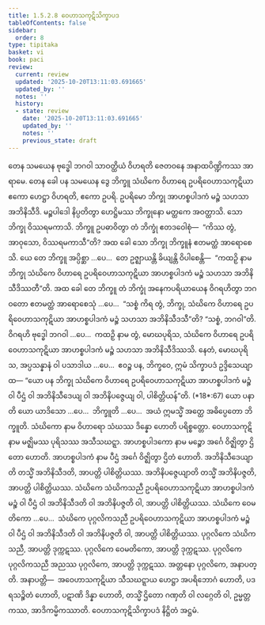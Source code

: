 ```yaml
---
title: 1.5.2.8 ဝေဟာသကုဋိသိက္ခာပဒ
tableOfContents: false
sidebar:
  order: 8
type: tipitaka
basket: vi
book: paci
review:
  current: review
  updated: '2025-10-20T13:11:03.691665'
  updated_by: ''
  notes: ''
  history:
  - state: review
    date: '2025-10-20T13:11:03.691665'
    updated_by: ''
    notes: ''
    previous_state: draft
---
```



<DynamicBreadcrumb />


<ReviewStatus review={frontmatter.review} showDetails={true} />

<HypothesisAnnotation frontmatter={frontmatter} />

<Division number="129" book="paci" e="ch" v="2" p="66">

<Paragraph number="443" book="paci">
တေန သမယေန ဗုဒ္ဓေါ ဘဂဝါ သာဝတ္ထိယံ ဝိဟရတိ ဇေတဝနေ အနာထပိဏ္ဍိကဿ အာရာမေ. တေန ခေါ ပန သမယေန ဒွေ ဘိက္ခူ သံဃိကေ ဝိဟာရေ ဥပရိဝေဟာသကုဋိယာ ဧကော ဟေဋ္ဌာ ဝိဟရတိ, ဧကော ဥပရိ. ဥပရိမော ဘိက္ခု အာဟစ္စပါဒကံ မဉ္စံ သဟသာ အဘိနိသီဒိ. မဉ္စပါဒေါ နိပ္ပတိတွာ ဟေဋ္ဌိမဿ ဘိက္ခုနော မတ္ထကေ အဝတ္ထာသိ. သော ဘိက္ခု ဝိဿရမကာသိ. ဘိက္ခူ ဥပဓာဝိတွာ တံ ဘိက္ခုံ ဧတဒဝေါစုံ—  “ကိဿ တွံ, အာဝုသော, ဝိဿရမကာသီ”တိ? အထ ခေါ သော ဘိက္ခု ဘိက္ခူနံ ဧတမတ္ထံ အာရောစေသိ. ယေ တေ ဘိက္ခူ အပ္ပိစ္ဆာ …ပေ…  တေ ဥဇ္ဈာယန္တိ ခိယျန္တိ ဝိပါစေန္တိ—  “ကထဉှိ နာမ ဘိက္ခု သံဃိကေ ဝိဟာရေ ဥပရိဝေဟာသကုဋိယာ အာဟစ္စပါဒကံ မဉ္စံ သဟသာ အဘိနိသီဒိဿတီ”တိ.
</Paragraph>

<Paragraph number="444" book="paci">
အထ ခေါ တေ ဘိက္ခူ တံ ဘိက္ခုံ အနေကပရိယာယေန ဝိဂရဟိတွာ ဘဂဝတော ဧတမတ္ထံ အာရောစေသုံ …ပေ…  “သစ္စံ ကိရ တွံ, ဘိက္ခု, သံဃိကေ ဝိဟာရေ ဥပရိဝေဟာသကုဋိယာ အာဟစ္စပါဒကံ မဉ္စံ သဟသာ အဘိနိသီဒသီ”တိ? “သစ္စံ, ဘဂဝါ”တိ. ဝိဂရဟိ ဗုဒ္ဓေါ ဘဂဝါ …ပေ…  ကထဉှိ နာမ တွံ, မောဃပုရိသ, သံဃိကေ ဝိဟာရေ ဥပရိဝေဟာသကုဋိယာ အာဟစ္စပါဒကံ မဉ္စံ သဟသာ အဘိနိသီဒိဿသိ. နေတံ, မောဃပုရိသ, အပ္ပသန္နာနံ ဝါ ပသာဒါယ …ပေ…  ဧဝဉ္စ ပန, ဘိက္ခဝေ, ဣမံ သိက္ခာပဒံ ဥဒ္ဒိသေယျာထ—
</Paragraph>

</Division>
<Division number="130" book="paci" e="ch" v="2" p="66">

<Paragraph number="445" book="paci">
<Emphasis>“ယော ပန ဘိက္ခု သံဃိကေ ဝိဟာရေ ဥပရိဝေဟာသကုဋိယာ အာဟစ္စပါဒကံ မဉ္စံ ဝါ ပီဌံ ဝါ အဘိနိသီဒေယျ ဝါ အဘိနိပဇ္ဇေယျ ဝါ, ပါစိတ္တိယန်”</Emphasis>တိ. (*18*:<Emphasis>67</Emphasis>)
</Paragraph>

</Division>
<Division number="131" book="paci" e="ch" v="2" p="67">

<Paragraph number="446" book="paci">
<Emphasis>ယော ပနာ</Emphasis>တိ ယော ယာဒိသော …ပေ…  <Emphasis>ဘိက္ခူ</Emphasis>တိ …ပေ…  အယံ ဣမသ္မိံ အတ္ထေ အဓိပ္ပေတော ဘိက္ခူတိ.
</Paragraph>

<Paragraph number="447" book="paci">
<Emphasis>သံဃိကော</Emphasis> နာမ ဝိဟာရော သံဃဿ ဒိန္နော ဟောတိ ပရိစ္စတ္တော.
</Paragraph>

<Paragraph number="448" book="paci">
<Emphasis>ဝေဟာသကုဋိ</Emphasis> နာမ မဇ္ဈိမဿ ပုရိသဿ အသီသဃဋ္ဋာ.
</Paragraph>

<Paragraph number="449" book="paci">
<Emphasis>အာဟစ္စပါဒကော</Emphasis> နာမ <Emphasis>မဉ္စော</Emphasis> အင်္ဂေ ဝိဇ္ဈိတွာ ဌိတော ဟောတိ.
</Paragraph>

<Paragraph number="450" book="paci">
<Emphasis>အာဟစ္စပါဒကံ</Emphasis> နာမ <Emphasis>ပီဌံ</Emphasis> အင်္ဂေ ဝိဇ္ဈိတွာ ဌိတံ ဟောတိ.
</Paragraph>

<Paragraph number="451" book="paci">
<Emphasis>အဘိနိသီဒေယျာ</Emphasis>တိ တသ္မိံ အဘိနိသီဒတိ, အာပတ္တိ ပါစိတ္တိယဿ.
</Paragraph>

<Paragraph number="452" book="paci">
<Emphasis>အဘိနိပဇ္ဇေယျာ</Emphasis>တိ တသ္မိံ အဘိနိပဇ္ဇတိ, အာပတ္တိ ပါစိတ္တိယဿ.
</Paragraph>

</Division>
<Division number="132" book="paci" e="ch" v="2" p="67">

<Paragraph number="453" book="paci">
သံဃိကေ သံဃိကသညီ ဥပရိဝေဟာသကုဋိယာ အာဟစ္စပါဒကံ မဉ္စံ ဝါ ပီဌံ ဝါ အဘိနိသီဒတိ ဝါ အဘိနိပဇ္ဇတိ ဝါ, အာပတ္တိ ပါစိတ္တိယဿ. သံဃိကေ ဝေမတိကော …ပေ…  သံဃိကေ ပုဂ္ဂလိကသညီ ဥပရိဝေဟာသကုဋိယာ အာဟစ္စပါဒကံ မဉ္စံ ဝါ ပီဌံ ဝါ အဘိနိသီဒတိ ဝါ အဘိနိပဇ္ဇတိ ဝါ, အာပတ္တိ ပါစိတ္တိယဿ.
</Paragraph>

<Paragraph number="454" book="paci">
ပုဂ္ဂလိကေ သံဃိကသညီ, အာပတ္တိ ဒုက္ကဋဿ. ပုဂ္ဂလိကေ ဝေမတိကော, အာပတ္တိ ဒုက္ကဋဿ. ပုဂ္ဂလိကေ ပုဂ္ဂလိကသညီ အညဿ ပုဂ္ဂလိကေ, အာပတ္တိ ဒုက္ကဋဿ. အတ္တနော ပုဂ္ဂလိကေ, အနာပတ္တိ.
</Paragraph>

</Division>
<Division number="133" book="paci" e="ch" v="2" p="67">

<Paragraph number="455" book="paci">
အနာပတ္တိ—  အဝေဟာသကုဋိယာ သီသဃဋ္ဋာယ ဟေဋ္ဌာ အပရိဘောဂံ ဟောတိ, ပဒရသဉ္စိတံ ဟောတိ, ပဋာဏိ ဒိန္နာ ဟောတိ, တသ္မိံ ဌိတော ဂဏှတိ ဝါ လဂ္ဂေတိ ဝါ, ဥမ္မတ္တကဿ, အာဒိကမ္မိကဿာတိ.

</Paragraph>
</Division>

<Paragraph number="456" type="center" book="paci">
ဝေဟာသကုဋိသိက္ခာပဒံ နိဋ္ဌိတံ အဋ္ဌမံ.
</Paragraph>
